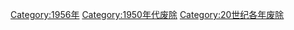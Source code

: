 {{discat|195|6}}
{{Commonscat|1956 disestablishments}}

[[Category:1956年|Category:1956年]]
[[Category:1950年代废除|Category:1950年代废除]]
[[Category:20世纪各年废除|Category:20世纪各年废除]]